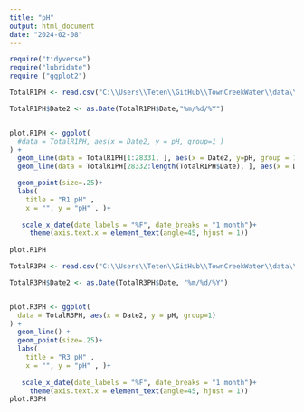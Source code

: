 ```yaml
---
title: "pH"
output: html_document
date: "2024-02-08"
---
```

```r
require("tidyverse")
require("lubridate")
require ("ggplot2")
```

```r
TotalR1PH <- read.csv("C:\\Users\\Teten\\GitHub\\TownCreekWater\\data\\HoboData\\Total Town creek r1 ph.csv")

TotalR1PH$Date2 <- as.Date(TotalR1PH$Date,"%m/%d/%Y")


plot.R1PH <- ggplot(
  #data = TotalR1PH, aes(x = Date2, y = pH, group=1 )
) +
  geom_line(data = TotalR1PH[1:28331, ], aes(x = Date2, y=pH, group = 1 )) +
  geom_line(data = TotalR1PH[28332:length(TotalR1PH$Date), ], aes(x = Date2, y=pH, group = 2 )) +

  geom_point(size=.25)+ 
  labs(
    title = "R1 pH" ,
    x = "", y = "pH" , )+
    
   scale_x_date(date_labels = "%F", date_breaks = "1 month")+
     theme(axis.text.x = element_text(angle=45, hjust = 1))
     
plot.R1PH
```
```r

TotalR3PH <- read.csv("C:\\Users\\Teten\\GitHub\\TownCreekWater\\data\\HoboData\\Total Town Creek r3 ph (2).csv")

TotalR3PH$Date2 <- as.Date(TotalR3PH$Date, "%m/%d/%Y")


plot.R3PH <- ggplot(
  data = TotalR3PH, aes(x = Date2, y = pH, group=1)
) +
  geom_line() +
  geom_point(size=.25)+ 
  labs(
    title = "R3 pH" ,
    x = "", y = "pH" , )+
    
   scale_x_date(date_labels = "%F", date_breaks = "1 month")+
     theme(axis.text.x = element_text(angle=45, hjust = 1))
plot.R3PH
```

